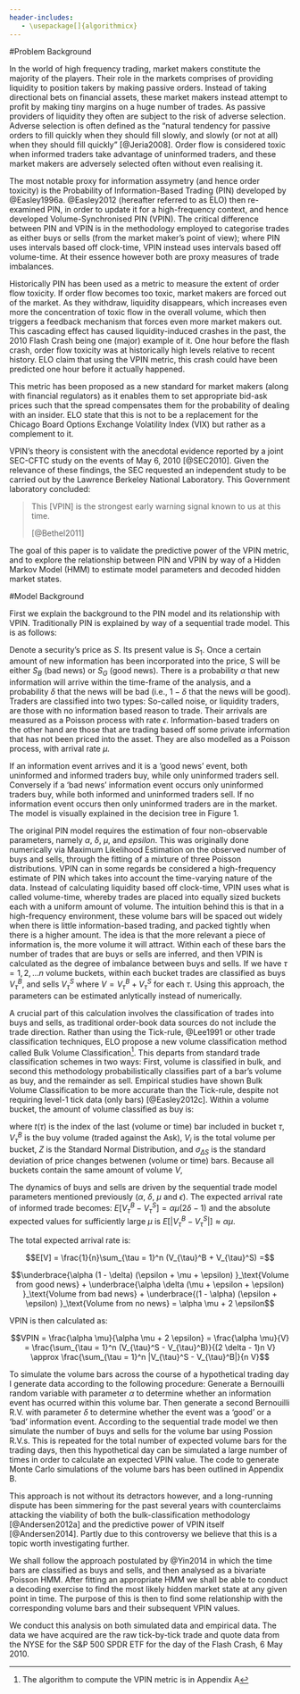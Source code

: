 ```yaml
---
header-includes:
   - \usepackage[]{algorithmicx}
---
```

\chapter{Introduction}

#Problem Background

In the world of high frequency trading, market makers constitute the majority of the players. Their role in the markets comprises of providing liquidity to position takers by making passive orders. Instead of taking directional bets on financial assets, these market makers instead attempt to profit by making tiny margins on a huge number of trades. As passive providers of liquidity they often are subject to the risk of adverse selection. Adverse selection is often defined as the "natural tendency for passive orders to fill quickly when they should fill slowly, and slowly (or not at all) when they should fill quickly" [@Jeria2008]. Order flow is considered toxic when informed traders take advantage of uninformed traders, and these market makers are adversely selected often without even realising it. 

The most notable proxy for information assymetry (and hence order toxicity) is the Probability of Information-Based Trading (PIN) developed by @Easley1996a. @Easley2012 (hereafter referred to as ELO) then re-examined PIN, in order to update it for a high-frequency context, and hence developed Volume-Synchronised PIN (VPIN). The critical difference between PIN and VPIN is in the methodology employed to categorise trades as either buys or sells (from the market maker's point of view); where PIN uses intervals based off clock-time, VPIN instead uses intervals based off volume-time. At their essence however both are proxy measures of trade imbalances.

Historically PIN has been used as a metric to measure the extent of order flow toxicity. If order flow becomes too toxic, market makers are forced out of the market. As they withdraw, liquidity disappears, which increases even more the concentration of toxic flow in the overall volume, which then triggers a feedback mechanism that forces even more market makers out. This cascading effect has caused  liquidity-induced crashes in the past, the 2010 Flash Crash being one (major) example of it. One hour before the flash crash, order flow toxicity was at historically high levels relative to recent history. ELO claim that using the VPIN metric, this crash could have been predicted one hour before it actually happened.

This metric has been proposed as a new standard for market makers (along with financial regulators) as it enables them to set appropriate bid-ask prices such that the spread compensates them for the probability of dealing with an insider. ELO state that this is not to be a replacement for the Chicago Board Options Exchange Volatility Index (VIX) but rather as a complement to it.

VPIN's theory is consistent with the anecdotal evidence reported by a joint SEC-CFTC study on the events of May 6, 2010 [@SEC2010]. Given the relevance of these findings, the SEC requested an independent study to be carried out by the Lawrence Berkeley National Laboratory. This Government laboratory concluded:

>This [VPIN] is the strongest early warning signal known to us at this time.
>
>[@Bethel2011]
>

The goal of this paper is to validate the predictive power of the VPIN metric, and to explore the relationship between PIN and VPIN by way of a Hidden Markov Model (HMM) to estimate model parameters and decoded hidden market states.

#Model Background

First we explain the background to the PIN model and its relationship with VPIN. Traditionally PIN is explained by way of a sequential trade model. This is as follows:

Denote a security's price as $S$. Its present value is $S_1$. Once a certain amount of new information has been incorporated into the price, S will be either $S_B$ (bad news) or $S_G$ (good news). There is a probability $\alpha$ that new information will arrive within the time-frame of the analysis, and a probability $\delta$ that the news will be bad  (i.e., $1 - \delta$ that the news will be good). Traders are classified into two types: So-called noise, or liquidity traders, are those with no information based reason to trade. Their arrivals are measured as a Poisson process with rate $\epsilon$. Information-based traders on the other hand are those that are trading based off some private information that has not been priced into the asset. They are also modelled as a Poisson process, with arrival rate $\mu$. 

If an information event arrives and it is a 'good news' event, both uninformed and informed traders buy, while only uninformed traders sell. Conversely if a 'bad news' information event occurs only uninformed traders buy, while both informed and uninformed traders sell. If no information event occurs then only uninformed traders are in the market. The model is visually explained in the decision tree in Figure 1.  

\begin{figure*}[h]
  \includegraphics{images/sequential_trade_model}
\end{figure*}

The original PIN model requires the estimation of four non-observable parameters, namely $\alpha$, $\delta$, $\mu$, and $epsilon$. This was originally done numerically via Maximum Likelihood Estimation on the observed number of buys and sells, through the fitting of a mixture of three Poisson distributions. VPIN can in some regards be considered a high-frequency estimate of PIN which takes into account the time-varying nature of the data. Instead of calculating liquidity based off clock-time, VPIN uses what is called volume-time, whereby trades are placed into equally sized buckets each with a uniform amount of volume. The intuition behind this is that in a high-frequency environment, these volume bars will be spaced out widely when there is little information-based trading, and packed tightly when there is a higher amount. The idea is that the more relevant a piece of information is, the more volume it will attract. Within each of these bars the number of trades that are buys or sells are inferred, and then VPIN is calculated as the degree of imbalance between buys and sells. If we have $\tau = 1,2,... n$ volume buckets, within each bucket trades are classified as buys $V_{\tau}^B$, and sells $V_{\tau}^S$ where $V = V_{\tau}^B + V_{\tau}^S$ for each $\tau$. Using this approach, the parameters can be estimated anlytically instead of numerically.

A crucial part of this calculation involves the classification of trades into buys and sells, as traditional order-book data sources do not include the trade direction. Rather than using the Tick-rule, @Lee1991 or other trade classification techniques, ELO propose a new volume classification method called Bulk Volume Classification^[The algorithm to compute the VPIN metric is in Appendix A]. This departs from standard trade classification schemes in two ways: First, volume is classified in bulk, and second this methodology probabilistically classifies part of a bar's volume as buy, and the remainder as sell. Empirical studies have shown Bulk Volume Classification to be more accurate than the Tick-rule, despite not requiring level-1 tick data (only bars) [@Easley2012c]. Within a volume bucket, the amount of volume classified as buy is:

\begin{equation} \label{eq:vol_buy}
V_{\tau}^B = \sum_{i = t(\tau - 1) + 1}^{t(\tau)} V_i Z \left(\frac{S_i - S_{i-1}}{\sigma_{\Delta S}}\right)
\end{equation}

where $t(\tau)$ is the index of the last (volume or time) bar included in bucket $\tau$, $V_{\tau}^B$ is the buy volume (traded against the Ask), $V_i$ is the total volume per bucket, $Z$ is the Standard Normal Distribution, and $\sigma_{\Delta S}$ is the standard deviation of price changes betwenen (volume or time) bars. Because all buckets contain the same amount of volume $V$, 

\begin{equation} \label{eq:vol_sell}
V_{\tau}^S = \sum_{i = t(\tau - 1) + 1}^{t(\tau)} V_i \left( 1 - Z \left(\frac{S_i - S_{i-1}}{\sigma_{\Delta S}} \right) \right) = V - V_{\tau}^B
\end{equation}

The dynamics of buys and sells are driven by the sequential trade model parameters mentioned previously ($\alpha$, $\delta$, $\mu$ and $\epsilon$). The expected arrival rate of informed trade becomes: $E[V_{\tau}^B - V_{\tau}^S] = \alpha \mu(2 \delta - 1)$ and the absolute expected values for sufficiently large $\mu$ is $E[|V_{\tau}^B - V_{\tau}^S|] \approx \alpha \mu$.

The total expected arrival rate is:

$$E[V] = \frac{1}{n}\sum_{\tau = 1}^n (V_{\tau}^B + V_{\tau}^S) =$$

$$\underbrace{\alpha (1 - \delta) (\epsilon + \mu + \epsilon) }_\text{Volume from good news} + \underbrace{\alpha \delta (\mu + \epsilon + \epsilon) }_\text{Volume from bad news} + \underbrace{(1 - \alpha) (\epsilon + \epsilon) }_\text{Volume from no news} = \alpha \mu + 2 \epsilon$$

VPIN is then calculated as:

$$VPIN = \frac{\alpha \mu}{\alpha \mu + 2 \epsilon} = \frac{\alpha \mu}{V} = \frac{\sum_{\tau = 1}^n (V_{\tau}^S - V_{\tau}^B)}{(2 \delta - 1)n V} \approx  \frac{\sum_{\tau = 1}^n |V_{\tau}^S - V_{\tau}^B|}{n V}$$

To simulate the volume bars across the course of a hypothetical trading day I generate data according to the following procedure: Generate a Bernouilli random variable with parameter $\alpha$ to determine whether an information event has ocurred within this volume bar. Then generate a second Bernouilli R.V. with parameter $\delta$ to determine whether the event was a 'good' or a 'bad' information event. According to the sequential trade model we then simulate the number of buys and sells for the volume bar using Possion R.V.s. This is repeated for the total number of expected volume bars for the trading days, then this hypothetical day can be simulated a large number of times in order to calculate an expected VPIN value. The code to generate Monte Carlo simulations of the volume bars has been outlined in Appendix B.  

This approach is not without its detractors however, and a long-running dispute has been simmering for the past several years with counterclaims attacking the viability of both the bulk-classification methodology [@Andersen2012a] and the predictive power of VPIN itself [@Andersen2014]. Partly due to this controversy we believe that this is a topic worth investigating further.  

We shall follow the approach postulated by @Yin2014 in which the time bars are classified as buys and sells, and then analysed as a bivariate Poisson HMM. After fitting an appropriate HMM we shall be able to conduct a decoding exercise to find the most likely hidden market state at any given point in time. The purpose of this is then to find some relationship with the corresponding volume bars and their subsequent VPIN values.

We conduct this analysis on both simulated data and empirical data. The data we have acquired are the raw tick-by-tick trade and quote data from the NYSE for the S&P 500 SPDR ETF for the day of the Flash Crash, 6 May 2010. 